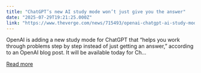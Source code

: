 ```yaml
---
title: "ChatGPT’s new AI study mode won’t just give you the answer"
date: "2025-07-29T19:21:25.000Z"
link: "https://www.theverge.com/news/715493/openai-chatgpt-ai-study-mode-answer"
---
```


OpenAI is adding a new study mode for ChatGPT that “helps you work through problems step by step instead of just getting an answer,” according to an OpenAI blog post. It will be available today for Ch...

[Read more](https://www.theverge.com/news/715493/openai-chatgpt-ai-study-mode-answer)
